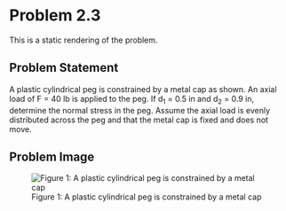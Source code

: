 # Problem 2.3 {.unnumbered}

This is a static rendering of the problem. 

## Problem Statement
A plastic cylindrical peg is constrained by a metal cap as shown. An axial load of F = 40 lb is applied to the peg. If d<sub>1</sub> = 0.5 in and d<sub>2</sub> = 0.9 in, determine the normal stress in the peg. Assume the axial load is evenly distributed across the peg and that the metal cap is fixed and does not move.

## Problem Image

![Figure 1: A plastic cylindrical peg is constrained by a metal cap](images/144.png){fig-alt="Picture with a cylindrical peg constrained by a metal cap with a force applied to the plastic peg."}





